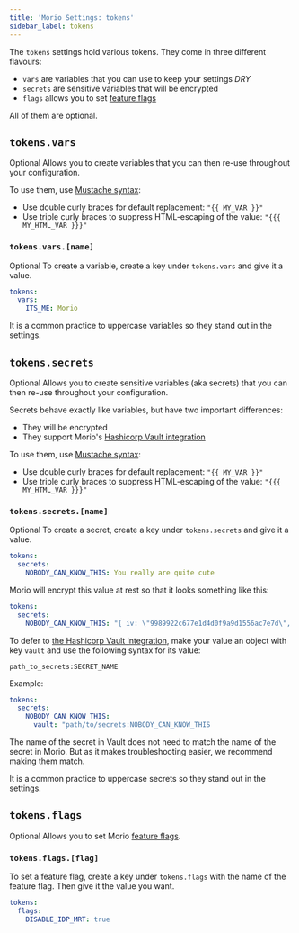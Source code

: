 ```yaml
---
title: 'Morio Settings: tokens'
sidebar_label: tokens
---
```


The `tokens` settings hold various tokens. They come in three different flavours:

- `vars` are variables that you can use to keep your settings _DRY_
- `secrets` are sensitive variables that will be encrypted
- `flags` allows you to set [feature flags](/docs/reference/flags/)

All of them are <Label>optional</Label>.

## `tokens.vars`

<Label>Optional</Label>
Allows you to create variables that you can then re-use throughout your configuration.

To use them, use [Mustache syntax](https://mustache.github.io/):

- Use double curly braces for default replacement: `"{{ MY_VAR }}"`
- Use triple curly braces to suppress HTML-escaping of the value: `"{{{ MY_HTML_VAR }}}"`

### `tokens.vars.[name]`

<Label>Optional</Label>
To create a variable, create a key under `tokens.vars` and give it a value.

```yaml
tokens:
  vars:
    ITS_ME: Morio
```

<Tip>It is a common practice to uppercase variables so they stand out in the settings.</Tip>

## `tokens.secrets`

<Label>Optional</Label>
Allows you to create sensitive variables (aka secrets) that you can then re-use
throughout your configuration.

Secrets behave exactly like variables, but have two important differences:

- They will be encrypted
- They support Morio's [Hashicorp Vault integration](/docs/guides/settings/integrations/vault)

To use them, use [Mustache syntax](https://mustache.github.io/):

- Use double curly braces for default replacement: `"{{ MY_VAR }}"`
- Use triple curly braces to suppress HTML-escaping of the value: `"{{{ MY_HTML_VAR }}}"`

### `tokens.secrets.[name]`

<Label>Optional</Label>
To create a secret, create a key under `tokens.secrets` and give it a value.

<Tabs>
  <TabItem value="a" label="Regular Secrets" default>

```yaml
tokens:
  secrets:
    NOBODY_CAN_KNOW_THIS: You really are quite cute
```

Morio will encrypt this value at rest so that it looks something like this:

```yaml
tokens:
  secrets:
    NOBODY_CAN_KNOW_THIS: "{ iv: \"9989922c677e1d4d0f9a9d1556ac7e7d\", ct: \"4e3fafac2f4febb1c40b7cced3ddcd21\" }"
```

</TabItem>
<TabItem value="b" label="Hashicorp Vault">

To defer to [the Hashicorp Vault integration](/docs/guides/settings/integrations/vault),
make your value an object with key `vault` and use the following syntax for its
value:

```
path_to_secrets:SECRET_NAME
```

Example:

```yaml
tokens:
  secrets:
    NOBODY_CAN_KNOW_THIS:
      vault: "path/to/secrets:NOBODY_CAN_KNOW_THIS
```

<Tip>

The name of the secret in Vault does not need to match the name of the secret in Morio.
But as it makes troubleshooting easier, we recommend making them match.

</Tip>

</TabItem>

</Tabs>

<Tip>It is a common practice to uppercase secrets so they stand out in the settings.</Tip>

## `tokens.flags`

<Label>Optional</Label>
Allows you to set Morio [feature flags](/docs/reference/flags).

### `tokens.flags.[flag]`

To set a feature flag, create a key under `tokens.flags` with the name of the feature flag.
Then give it the value you want.

```yaml
tokens:
  flags:
    DISABLE_IDP_MRT: true
```
